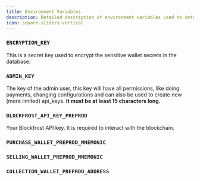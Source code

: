 ```yaml
---
title: Environment Variables
description: Detailed description of environment variables used to setup a Masumi Node
icon: square-sliders-vertical
---
```



### `ENCRYPTION_KEY`

This is a secret key used to encrypt the sensitive wallet secrets in the database.

<GenerateEncryptionKey/>

### `ADMIN_KEY`

The key of the admin user, this key will have all permissions, like doing payments, changing configurations and can also be used to create new (more limited) api_keys. **It must be at least 15 characters long.**

### `BLOCKFROST_API_KEY_PREPROD`

Your Blockfrost API key. It is required to interact with the blockchain.
<GetBlockfrostKey/>

### `PURCHASE_WALLET_PREPROD_MNEMONIC`

### `SELLING_WALLET_PREPROD_MNEMONIC`

### `COLLECTION_WALLET_PREPROD_ADDRESS`
